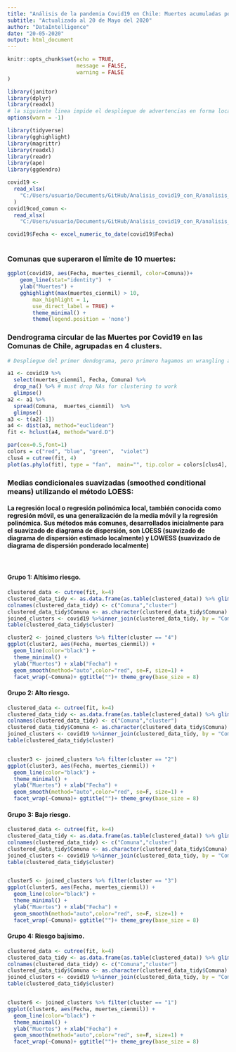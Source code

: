 ```yaml
---
title: "Análisis de la pandemia Covid19 en Chile: Muertes acumuladas por cien mil habitantes"
subtitle: "Actualizado al 20 de Mayo del 2020"
author: "DataIntelligence"
date: "20-05-2020"
output: html_document
---
```


```r
knitr::opts_chunk$set(echo = TRUE,
                      message = FALSE,
                      warning = FALSE
)
```

```r
library(janitor)
library(dplyr)
library(readxl)
# la siguiente linea impide el despliegue de advertencias en forma local:
options(warn = -1)

library(tidyverse)
library(gghighlight)
library(magrittr)
library(readxl)
library(readr)
library(ape)
library(ggdendro)

covid19 <-
  read_xlsx(
    "C:/Users/usuario/Documents/GitHub/Analisis_covid19_con_R/analisis_20_mayo_SIR/data_20_mayo.xlsx"
  )
covid19cod_comun <-
  read_xlsx(
    "C:/Users/usuario/Documents/GitHub/Analisis_covid19_con_R/analisis_20_mayo_SIR/data_20_mayo_sec.xlsx")

covid19$Fecha <- excel_numeric_to_date(covid19$Fecha)  
    
```

### Comunas que superaron el límite de 10 muertes:

```r
ggplot(covid19, aes(Fecha, muertes_cienmil, color=Comuna))+
    geom_line(stat="identity")  +
    ylab("Muertes") +
    gghighlight(max(muertes_cienmil) > 10,
        max_highlight = 1,
        use_direct_label = TRUE) +
        theme_minimal() +
        theme(legend.position = 'none')
```

### Dendrograma circular de las Muertes por Covid19 en las Comunas de Chile, agrupadas en 4 clusters.


```r
# Despliegue del primer dendograma, pero primero hagamos un wrangling a los datos:

a1 <- covid19 %>%
  select(muertes_cienmil, Fecha, Comuna) %>%
  drop_na() %>% # must drop NAs for clustering to work
  glimpse()
a2 <- a1 %>%
  spread(Comuna,  muertes_cienmil)  %>%
  glimpse()
a3 <- t(a2[-1])
a4 <- dist(a3, method="euclidean")  
fit <- hclust(a4, method="ward.D")  
```


```r
par(cex=0.5,font=1)
colors = c("red", "blue", "green",  "violet")
clus4 = cutree(fit, 4)
plot(as.phylo(fit), type = "fan",  main="", tip.color = colors[clus4], label.offset = 20, cex = 1)

```


### Medias condicionales suavizadas (smoothed conditional means) utilizando el método LOESS:
#### La regresión local o regresión polinómica local, también conocida como regresión móvil, es una generalización de la media móvil y la regresión polinómica. Sus métodos más comunes, desarrollados inicialmente para el suavizado de diagrama de dispersión, son LOESS (suavizado de diagrama de dispersión estimado localmente) y LOWESS (suavizado de diagrama de dispersión ponderado localmente)

</br>

#### Grupo 1: Altísimo riesgo.


```r

clustered_data <- cutree(fit, k=4)
clustered_data_tidy <- as.data.frame(as.table(clustered_data)) %>% glimpse()
colnames(clustered_data_tidy) <- c("Comuna","cluster")
clustered_data_tidy$Comuna <- as.character(clustered_data_tidy$Comuna)
joined_clusters <- covid19 %>%inner_join(clustered_data_tidy, by = "Comuna") %>%glimpse()
table(clustered_data_tidy$cluster)

cluster2 <- joined_clusters %>% filter(cluster == "4") 
ggplot(cluster2, aes(Fecha, muertes_cienmil)) +
  geom_line(color="black") +
  theme_minimal() +
  ylab("Muertes") + xlab("Fecha") +
  geom_smooth(method="auto",color="red", se=F, size=1) +
  facet_wrap(~Comuna)+ ggtitle("")+ theme_grey(base_size = 8)
```





#### Grupo 2: Alto riesgo.

```r

clustered_data <- cutree(fit, k=4)
clustered_data_tidy <- as.data.frame(as.table(clustered_data)) %>% glimpse()
colnames(clustered_data_tidy) <- c("Comuna","cluster")
clustered_data_tidy$Comuna <- as.character(clustered_data_tidy$Comuna)
joined_clusters <- covid19 %>%inner_join(clustered_data_tidy, by = "Comuna") %>%glimpse()
table(clustered_data_tidy$cluster)


cluster3 <- joined_clusters %>% filter(cluster == "2") 
ggplot(cluster3, aes(Fecha, muertes_cienmil)) +
  geom_line(color="black") +
  theme_minimal() +
  ylab("Muertes") + xlab("Fecha") +
  geom_smooth(method="auto",color="red", se=F, size=1) +
  facet_wrap(~Comuna)+ ggtitle("")+ theme_grey(base_size = 8)
```

#### Grupo 3: Bajo riesgo.

```r

clustered_data <- cutree(fit, k=4)
clustered_data_tidy <- as.data.frame(as.table(clustered_data)) %>% glimpse()
colnames(clustered_data_tidy) <- c("Comuna","cluster")
clustered_data_tidy$Comuna <- as.character(clustered_data_tidy$Comuna)
joined_clusters <- covid19 %>%inner_join(clustered_data_tidy, by = "Comuna") %>%glimpse()
table(clustered_data_tidy$cluster)


cluster5 <- joined_clusters %>% filter(cluster == "3") 
ggplot(cluster5, aes(Fecha, muertes_cienmil)) +
  geom_line(color="black") +
  theme_minimal() +
  ylab("Muertes") + xlab("Fecha") +
  geom_smooth(method="auto",color="red", se=F, size=1) +
  facet_wrap(~Comuna)+ ggtitle("")+ theme_grey(base_size = 8)
```




#### Grupo 4: Riesgo bajísimo.


```r

clustered_data <- cutree(fit, k=4)
clustered_data_tidy <- as.data.frame(as.table(clustered_data)) %>% glimpse()
colnames(clustered_data_tidy) <- c("Comuna","cluster")
clustered_data_tidy$Comuna <- as.character(clustered_data_tidy$Comuna)
joined_clusters <- covid19 %>%inner_join(clustered_data_tidy, by = "Comuna") %>%glimpse()
table(clustered_data_tidy$cluster)


cluster6 <- joined_clusters %>% filter(cluster == "1") 
ggplot(cluster6, aes(Fecha, muertes_cienmil)) +
  geom_line(color="black") +
  theme_minimal() +
  ylab("Muertes") + xlab("Fecha") +
  geom_smooth(method="auto",color="red", se=F, size=1) +
  facet_wrap(~Comuna)+ ggtitle("")+ theme_grey(base_size = 8)
```





